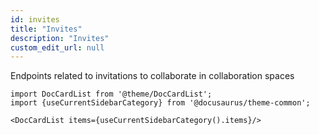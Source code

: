 ```yaml
---
id: invites
title: "Invites"
description: "Invites"
custom_edit_url: null
---
```




Endpoints related to invitations to collaborate in collaboration spaces



```mdx-code-block
import DocCardList from '@theme/DocCardList';
import {useCurrentSidebarCategory} from '@docusaurus/theme-common';

<DocCardList items={useCurrentSidebarCategory().items}/>
```
      